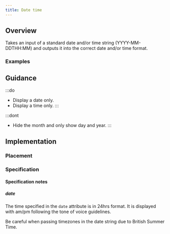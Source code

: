 ```yaml
---
title: Date time
---
```




## Overview

<CompDetails name={componentName} />

Takes an input of a standard date and/or time string (YYYY-MM-DDTHH:MM) and outputs it into the correct date and/or time format.

### Examples

<ExampleViewer type="standard" />

## Guidance

:::do
- Display a date only.
- Display a time only.
:::

:::dont
- Hide the month and only show day and year.
:::

## Implementation

### Placement

<Placement name={componentName} />

### Specification

<Specification name={componentName} />

#### Specification notes

##### date

The time specified in the `date` attribute is in 24hrs format. It is displayed with am/pm following the tone of voice guidelines.

Be careful when passing timezones in the date string due to British Summer Time.


